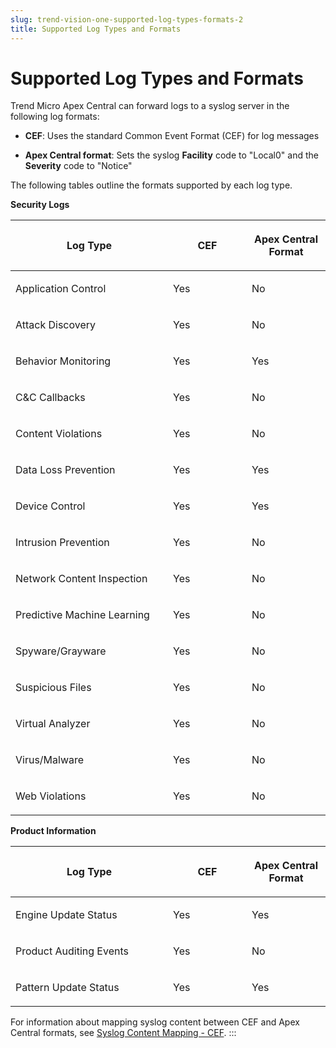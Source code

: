 ```yaml
---
slug: trend-vision-one-supported-log-types-formats-2
title: Supported Log Types and Formats
---
```

# Supported Log Types and Formats

Trend Micro Apex Central can forward logs to a syslog server in the following log formats:

- **CEF**: Uses the standard Common Event Format (CEF) for log messages

- **Apex Central format**: Sets the syslog **Facility** code to "Local0" and the **Severity** code to "Notice"

The following tables outline the formats supported by each log type.

**Security Logs**

<table>
<colgroup>
<col style="width: 50%" />
<col style="width: 25%" />
<col style="width: 25%" />
</colgroup>
<thead>
<tr>
<th><p>Log Type</p></th>
<th><p>CEF</p></th>
<th><p>Apex Central Format</p></th>
</tr>
</thead>
<tbody>
<tr>
<td><p>Application Control</p></td>
<td><p>Yes</p></td>
<td><p>No</p></td>
</tr>
<tr>
<td><p>Attack Discovery</p></td>
<td><p>Yes</p></td>
<td><p>No</p></td>
</tr>
<tr>
<td><p>Behavior Monitoring</p></td>
<td><p>Yes</p></td>
<td><p>Yes</p></td>
</tr>
<tr>
<td><p>C&amp;C Callbacks</p></td>
<td><p>Yes</p></td>
<td><p>No</p></td>
</tr>
<tr>
<td><p>Content Violations</p></td>
<td><p>Yes</p></td>
<td><p>No</p></td>
</tr>
<tr>
<td><p>Data Loss Prevention</p></td>
<td><p>Yes</p></td>
<td><p>Yes</p></td>
</tr>
<tr>
<td><p>Device Control</p></td>
<td><p>Yes</p></td>
<td><p>Yes</p></td>
</tr>
<tr>
<td><p>Intrusion Prevention</p></td>
<td><p>Yes</p></td>
<td><p>No</p></td>
</tr>
<tr>
<td><p>Network Content Inspection</p></td>
<td><p>Yes</p></td>
<td><p>No</p></td>
</tr>
<tr>
<td><p>Predictive Machine Learning</p></td>
<td><p>Yes</p></td>
<td><p>No</p></td>
</tr>
<tr>
<td><p>Spyware/Grayware</p></td>
<td><p>Yes</p></td>
<td><p>No</p></td>
</tr>
<tr>
<td><p>Suspicious Files</p></td>
<td><p>Yes</p></td>
<td><p>No</p></td>
</tr>
<tr>
<td><p>Virtual Analyzer</p></td>
<td><p>Yes</p></td>
<td><p>No</p></td>
</tr>
<tr>
<td><p>Virus/Malware</p></td>
<td><p>Yes</p></td>
<td><p>No</p></td>
</tr>
<tr>
<td><p>Web Violations</p></td>
<td><p>Yes</p></td>
<td><p>No</p></td>
</tr>
</tbody>
</table>

**Product Information**

<table>
<colgroup>
<col style="width: 50%" />
<col style="width: 25%" />
<col style="width: 25%" />
</colgroup>
<thead>
<tr>
<th><p>Log Type</p></th>
<th><p>CEF</p></th>
<th><p>Apex Central Format</p></th>
</tr>
</thead>
<tbody>
<tr>
<td><p>Engine Update Status</p></td>
<td><p>Yes</p></td>
<td><p>Yes</p></td>
</tr>
<tr>
<td><p>Product Auditing Events</p></td>
<td><p>Yes</p></td>
<td><p>No</p></td>
</tr>
<tr>
<td><p>Pattern Update Status</p></td>
<td><p>Yes</p></td>
<td><p>Yes</p></td>
</tr>
</tbody>
</table>

For information about mapping syslog content between CEF and Apex Central formats, see [Syslog Content Mapping - CEF](syslog-content-mapping-cef-central.mdx).
:::
